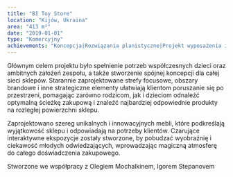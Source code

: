 ```yaml
---
title: "BI Toy Store"
location: "Kijów, Ukraina"
area: "413 m²"
date: "2019-01-01"
type: "Komercyjny"
achievements: "Koncepcja|Rozwiązania planistyczne|Projekt wyposażenia i unikalnych elementów|Wizualizacja 3D|Rysunki techniczne|Komunikacja wizualna|Specyfikacja materiałów i wyposażenia|Nadzór"
---
```


Głównym celem projektu było spełnienie potrzeb współczesnych dzieci oraz ambitnych założeń zespołu, a także stworzenie spójnej koncepcji dla całej sieci sklepów. Starannie zaprojektowane strefy focusowe, obszary brandowe i inne strategiczne elementy ułatwiają klientom poruszanie się po przestrzeni, pomagając zarówno rodzicom, jak i dzieciom odnaleźć optymalną ścieżkę zakupową i znaleźć najbardziej odpowiednie produkty na rozległej powierzchni sklepu.

Zaprojektowano szereg unikalnych i innowacyjnych mebli, które podkreślają wyjątkowość sklepu i odpowiadają na potrzeby klientów. Czarujące interaktywne ekspozycje zostały stworzone, by pobudzać wyobraźnię i ciekawość młodych odwiedzających, wprowadzając magiczną atmosferę do całego doświadczenia zakupowego.

Stworzone we współpracy z Olegiem Mochalkinem, Igorem Stepanovem

